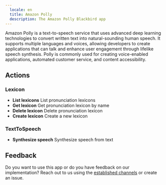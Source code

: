 ```yaml
---
  locale: en
  title: Amazon Polly
  description: The Amazon Polly Blackbird app
---
```


<LinkCard title="View on Github" target="_blank" href="https://github.com/bb-io/AmazonPolly" icon="github" />

Amazon Polly is a text-to-speech service that uses advanced deep learning technologies to convert written text into natural-sounding human speech. It supports multiple languages and voices, allowing developers to create applications that can talk and enhance user engagement through lifelike speech synthesis. Polly is commonly used for creating voice-enabled applications, automated customer service, and content accessibility.

## Actions

### Lexicon
- **List lexicons** List pronunciation lexicons
- **Get lexicon** Get pronunciation lexicon by name
- **Delete lexicon** Delete pronunciation lexicon
- **Create lexicon** Create a new lexicon

### TextToSpeech
- **Synthesize speech** Synthesize speech from text

## Feedback

Do you want to use this app or do you have feedback on our implementation? Reach out to us using the [established channels](https://www.blackbird.io/) or create an issue.

